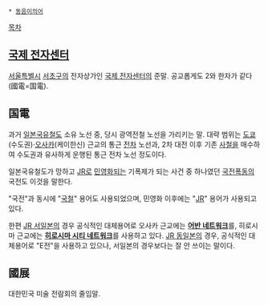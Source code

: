  * [[동음이의어]]

[[목차]]
== [[국제 전자센터]] ==
[[서울특별시]] [[서초구]]의 전자상가인 [[국제 전자센터]]의 준말. 공교롭게도 2와 한자가 같다(國電=国電).

== 国電 ==
과거 [[일본국유철도]] 소유 노선 중, 당시 광역전철 노선을 가리키는 말. 대략 범위는 [[도쿄]](수도권)·[[오사카]](케이한신) 근교의 통근 [[전차]] 노선과, 2차 대전 이후 기존 [[사철]]을 매수하여 수도권과 유사하게 운행된 통근 전차 노선 정도이다.

일본국유철도가 망하고 [[JR]]로 [[민영화]]되는 기폭제가 되는 사건 중 하나였던 [[국전폭동]]의 국전도 이것을 말한다.

"국전"과 동시에 "[[국철]]" 용어도 사용되었으며, 민영화 이후에는 "[[JR]]" 용어가 사용되고 있다.

한편 [[JR 서일본]]의 경우 공식적인 대체용어로 오사카 근교에는 '''[[어반 네트워크]]'''를, 히로시마 근교에는 '''[[히로시마 시티 네트워크]]'''를 사용하고 있다. [[JR 동일본]]의 경우, 공식적인 대체용어로 "E전"을 사용하고 있으나, 서일본의 경우보다는 잘 안 쓰이는 말이다.

== 國展 ==
대한민국 미술 전람회의 줄임말.
